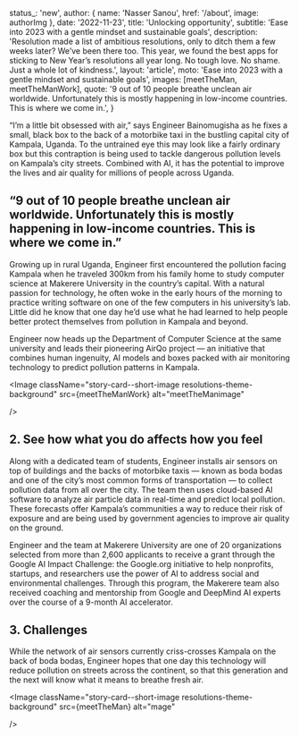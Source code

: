 
  status_: 'new',
  author: { name: 'Nasser Sanou', href: '/about', image: authorImg },
  date: '2022-11-23',
  title: 'Unlocking opportunity',
  subtitle: 'Ease into 2023 with a gentle mindset and sustainable goals',
  description:
    'Resolution made a list of ambitious resolutions, only to ditch them a few weeks later? We’ve been there too. This year, we found the best apps for sticking to New Year’s resolutions all year long. No tough love. No shame. Just a whole lot of kindness.',
  layout: 'article',
  moto: 'Ease into 2023 with a gentle mindset and sustainable goals',
  images: [meetTheMan, meetTheManWork],
  quote:
    '9 out of 10 people breathe unclean air worldwide. Unfortunately this is mostly happening in low-income countries. This is where we come in.',
}


“I’m a little bit obsessed with air,” says Engineer Bainomugisha as he fixes a small, black box to the back of a motorbike taxi in the bustling capital city of Kampala, Uganda. To the untrained eye this may look like a fairly ordinary box but this contraption is being used to tackle dangerous pollution levels on Kampala’s city streets. Combined with AI, it has the potential to improve the lives and air quality for millions of people across Uganda.

## “9 out of 10 people breathe unclean air worldwide. Unfortunately this is mostly happening in low-income countries. This is where we come in.”

Growing up in rural Uganda, Engineer first encountered the pollution facing Kampala when he traveled 300km from his family home to study computer science at Makerere University in the country’s capital. With a natural passion for technology, he often woke in the early hours of the morning to practice writing software on one of the few computers in his university’s lab. Little did he know that one day he’d use what he had learned to help people better protect themselves from pollution in Kampala and beyond.

Engineer now heads up the Department of Computer Science at the same university and leads their pioneering AirQo project ― an initiative that combines human ingenuity, AI models and boxes packed with air monitoring technology to predict pollution patterns in Kampala.

<Image
  className="story-card--short-image  resolutions-theme-background"
  src={meetTheManWork}
  alt="meetTheManimage"

/>

## 2. See how what you do affects how you feel

Along with a dedicated team of students, Engineer installs air sensors on top of buildings and the backs of motorbike taxis ― known as boda bodas and one of the city’s most common forms of transportation ― to collect pollution data from all over the city. The team then uses cloud-based AI software to analyze air particle data in real-time and predict local pollution. These forecasts offer Kampala’s communities a way to reduce their risk of exposure and are being used by government agencies to improve air quality on the ground.

Engineer and the team at Makerere University are one of 20 organizations selected from more than 2,600 applicants to receive a grant through the Google AI Impact Challenge: the Google.org initiative to help nonprofits, startups, and researchers use the power of AI to address social and environmental challenges. Through this program, the Makerere team also received coaching and mentorship from Google and DeepMind AI experts over the course of a 9-month AI accelerator.

## 3. Challenges

While the network of air sensors currently criss-crosses Kampala on the back of boda bodas, Engineer hopes that one day this technology will reduce pollution on streets across the continent, so that this generation and the next will know what it means to breathe fresh air.

<Image
  className="story-card--short-image  resolutions-theme-background"
  src={meetTheMan}
  alt="mage"

/>
